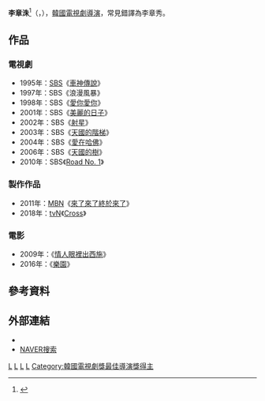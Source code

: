 {{藝人
| 姓名     = 李章洙
| 類型     = 導演
| 圖片     = 
| 圖片尺寸 = 
| 圖片簡介 = 
| 原名     = 
| 外文名   = 이장수
| 外文     = ko
| 羅馬拼音 = Lee Jang Soo
| 綽號     = 
| 其他藝名 = 
| 國籍     = {{ROK}}
| 民族     = 
| 籍貫     = 
| 出生日期 = {{Birth date and age|1960|4|5}}
| 出生地點 = 
| 職業     = [[導演|導演]]
| 語言     = [[韓語|韓語]]
| 教育程度 = 
| 出身地   = 
| 出道作   = 
| 出道日期 = 1991年
| 代表作   = 
| 活躍年代 = 
| 經紀公司 = Logos Film
}}

'''李章洙'''<ref>{{cite news|url=https://newslibrary.naver.com/viewer/index.nhn?articleId=1993102700239116001&editNo=1&printCount=1&publishDate=1993-10-27&officeId=00023&pageNo=16&printNo=22500&publishType=00010|title="일하다 막히면 하루 5,6편 봐요"|publisher=[[朝鮮日報|朝鮮日報]]|author=玉大桓|date=1993-10-27|accessdate=2021-05-02|archive-date=2021-05-02|archive-url=https://web.archive.org/web/20210502171318/https://newslibrary.naver.com/viewer/index.nhn?articleId=1993102700239116001&editNo=1&printCount=1&publishDate=1993-10-27&officeId=00023&pageNo=16&printNo=22500&publishType=00010|dead-url=no}}</ref>（{{lang-ko|'''이장수'''}}，{{bd|1960年|4月5日}}），[[韓國|韓國]][[電視劇|電視劇]][[導演|導演]]，常見錯譯為李章秀。

== 作品 ==
=== 電視劇 ===
*1995年：[[SBS_(韓國)|SBS]]《[[車神傳說_(韓國電視劇)|車神傳說]]》
*1997年：SBS《浪漫風暴》
*1998年：SBS《[[愛你愛你|愛你愛你]]》
*2001年：SBS《[[美麗的日子_(電視劇)|美麗的日子]]》
*2002年：SBS《[[射星|射星]]》
*2003年：SBS《[[天國的階梯|天國的階梯]]》
*2004年：SBS《[[愛在哈佛|愛在哈佛]]》
*2006年：SBS《[[天國的樹|天國的樹]]》
*2010年：SBS《[[Road_No._1|Road No. 1]]》

=== 製作作品 ===
*2011年：[[MBN|MBN]]《[[來了來了終於來了|來了來了終於來了]]》
*2018年：[[TVN|tvN]]《[[Cross_(電視劇)|Cross]]》

=== 電影 ===
*2009年：《[[情人眼裡出西施_(韓國電影)|情人眼裡出西施]]》
*2016年：《[[樂園_(電影)|樂園]]》

== 參考資料 ==
{{reflist}}

== 外部連結 ==
*{{imdb name|id=1007480|name=Jang Soo Lee}}
*[http://people.search.naver.com/search.naver?where=nexearch&query=%EC%9D%B4%EC%9E%A5%EC%88%98&sm=tab_etc&ie=utf8&key=PeopleService&os=104645 NAVER搜索]{{ko}}
{{Logos Film}}
{{百想藝術大賞電視部門導演賞}}
{{百想藝術大賞電視部門大賞}}
[[Category:韓國導演|L]]
[[Category:韓國電視劇導演|L]]
[[Category:韓國電影導演|L]]
[[Category:李姓|L]]
[[Category:韓國電視劇獎最佳導演獎得主|Category:韓國電視劇獎最佳導演獎得主]]